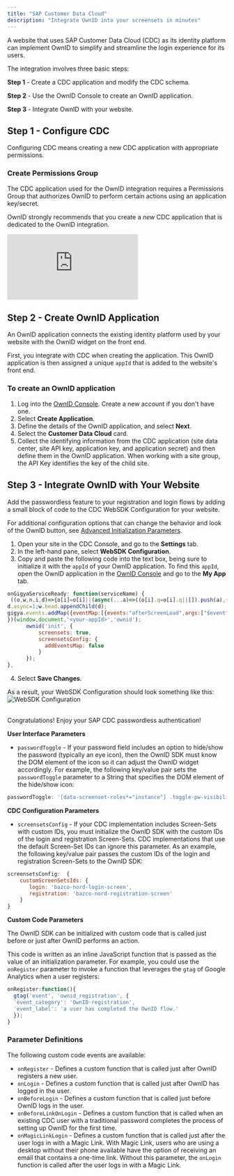 ```yaml
---
title: "SAP Customer Data Cloud"
description: "Integrate OwnID into your screensets in minutes"
---
```


A website that uses SAP Customer Data Cloud (CDC) as its identity platform can implement OwnID to simplify and streamline the login experience for its users. 

The integration involves three basic steps:

**Step 1** - Create a CDC application and modify the CDC schema.

**Step 2** - Use the OwnID Console to create an OwnID application.

**Step 3** - Integrate OwnID with your website.

## Step 1 - Configure CDC

Configuring CDC means creating a new CDC application with appropriate permissions.

### Create Permissions Group 

The CDC application used for the OwnID integration requires a Permissions Group that authorizes OwnID to perform certain actions using an application key/secret. 

OwnID strongly recommends that you create a _new_ CDC application that is dedicated to the OwnID integration.

<div style={{position: 'relative', paddingBottom: '54.961832061068705%', height: '0',}}>
<iframe src="https://www.loom.com/embed/60d1ee94e57d48c6962fcc8d8ce10fd9" frameborder="0" webkitallowfullscreen mozallowfullscreen allowfullscreen style={{position: 'absolute', top:'0', left: '0', width: '100%', height: '100%',}}>
</iframe>
</div>

## Step 2 - Create OwnID Application

An OwnID application connects the existing identity platform used by your website with the OwnID widget on the front end. 

First, you integrate with CDC when creating the application. This OwnID application is then assigned a unique `appId` that is added to the website's front end. 

### To create an OwnID application

1. Log into the [OwnID Console](https://console.ownid.com/). Create a new account if you don't have one.
2. Select **Create Application**.
3. Define the details of the OwnID application, and select **Next**.
4. Select the **Customer Data Cloud** card.
5. Collect the identifying information from the CDC application (site data center, site API key, application key, and application secret) and then define them in the OwnID application. When working with a site group, the API Key identifies the key of the child site.

## Step 3 - Integrate OwnID with Your Website

Add the passwordless feature to your registration and login flows by adding a small block of code to the CDC WebSDK Configuration for your website. 

For additional configuration options that can change the behavior and look of the OwnID button, see [Advanced Initialization Parameters](#advanced-initialization-parameters).
1. Open your site in the CDC Console, and go to the **Settings** tab.
2. In the left-hand pane, select **WebSDK Configuration**.
3. Copy and paste the following code into the text box, being sure to initialize it with the `appId` of your OwnID application. To find this `appId`, open the OwnID application in the [OwnID Console](https://console.ownid.com/) and go to the **My App** tab.

```javascript Web SDK Configuration - onGigyaServiceReady example
onGigyaServiceReady: function(serviceName) {
 ((o,w,n,i,d)=>{o[i]=o[i]||(async(...a)=>((o[i].q=o[i].q||[]).push(a),{error:null,data:null}));(d=w.createElement("script")).src='https://cdn.ownid.com/sdk/'+n;
d.async=1;w.head.appendChild(d);
gigya.events.addMap({eventMap:[{events:"afterScreenLoad",args:["$event"],method:e=>ownid("screenSets.onAfterScreenLoad",e)}]});
})(window,document,'<your-appId>','ownid');
      ownid('init', {
          screensets: true,
          screensetsConfig: {
            addEventsMap: false
          }
      });
},
```
4. Select **Save Changes**.

As a result, your WebSDK Configuration should look something like this:
![WebSDK Configuration](/images/cdc_websdk.png)

<br/>
<Check>Congratulations! Enjoy your SAP CDC passwordless authentication!</Check>

**User Interface Parameters**

* `passwordToggle` - If your password field includes an option to hide/show the password (typically an eye icon), then the OwnID SDK must know the DOM element of the icon so it can adjust the OwnID widget accordingly. For example, the following key/value pair sets the `passwordToggle` parameter to a String that specifies the DOM element of the hide/show icon:

```js
passwordToggle: '[data-screenset-roles*="instance"] .toggle-pw-visibility-icons'
```

**CDC Configuration Parameters**

* `screensetsConfig` - If your CDC implementation includes Screen-Sets with custom IDs, you must initialize the OwnID SDK with the custom IDs of the login and registration Screen-Sets. CDC implementations that use the default Screen-Set IDs can ignore this parameter. As an example, the following key/value pair passes the custom IDs of the login and registration Screen-Sets to the OwnID SDK:

```js
screensetsConfig:  {
    customScreenSetsIds: {
       login: 'bazco-nord-login-screen',
       registration: 'bazco-nord-registration-screen'
    }
}
```

**Custom Code Parameters**

The OwnID SDK can be initialized with custom code that is called just before or just after OwnID performs an action. 

This code is written as an inline JavaScript function that is passed as the value of an initialization parameter. For example, you could use the `onRegister` parameter to invoke a function that leverages the `gtag` of Google Analytics when a user registers:

```js
onRegister:function(){
  gtag('event', 'ownid_registration', {
  'event_category': 'OwnID-registration',
  'event_label': 'a user has completed the OwnID flow.'
  });
}
```
### Parameter Definitions
The following custom code events are available:

* `onRegister` - Defines a custom function that is called just after OwnID registers a new user.
* `onLogin` - Defines a custom function that is called just after OwnID has logged in the user.
* `onBeforeLogin` - Defines a custom function that is called just before OwnID logs in the user.
* `onBeforeLinkOnLogin` - Defines a custom function that is called when an existing CDC user with a traditional password completes the process of setting up  OwnID for the first time.
* `onMagicLinkLogin` - Defines a custom function that is called just after the user logs in with a Magic Link. With Magic Link, users who are using a desktop without their phone available have the option of receiving an email that contains a one-time link. Without this parameter, the `onLogin` function is called after the user logs in with a Magic Link.
